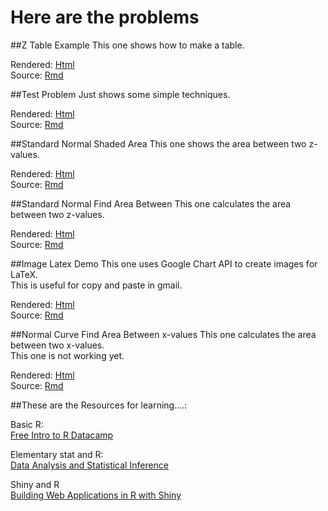 
# Here are the problems 

##Z Table Example
This one shows how to make a table. 

Rendered: [Html](Table.html)  
Source: [Rmd](Table.Rmd) 

##Test Problem
Just shows some simple techniques.

Rendered: [Html](Test.html)  
Source: [Rmd](Test.Rmd) 

##Standard Normal Shaded Area
This one shows the area between two z-values.  

Rendered: [Html](StdNormalShadedArea.html)  
Source: [Rmd](StdNormalShadedArea.Rmd) 

##Standard Normal Find Area Between
This one calculates the area between two z-values.  

Rendered: [Html](StdNormalFindAreaBetween.html)  
Source: [Rmd](StdNormalFindAreaBetween.Rmd) 

##Image Latex Demo
This one uses Google Chart API to create images for LaTeX.  
This is useful for copy and paste in gmail.  

Rendered: [Html](ImageLatexDemo.html)  
Source: [Rmd](ImageLatexDemo.Rmd) 

##Normal Curve Find Area Between x-values
This one calculates the area between two x-values.  
This one is not working yet.

Rendered: [Html](NormalCurveAreaBetween.html)  
Source: [Rmd](NormalCurveAreaBetween.Rmd) 

##These are the Resources for learning....:

Basic R:  
[Free Intro to R Datacamp](https://www.datacamp.com/courses/free-introduction-to-r) 

Elementary stat and R:  
[Data Analysis and Statistical Inference](https://www.datacamp.com/community/open-courses/statistical-inference-and-data-analysis) 

Shiny and R  
[Building Web Applications in R with Shiny](https://www.datacamp.com/courses/building-web-applications-in-r-with-shiny)

